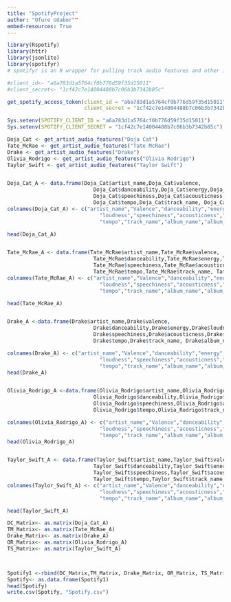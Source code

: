 ```yaml
---
title: "SpotifyProject"
author: "Ofure Udabor""
embed-resources: True
---
```


```r
library(Rspotify)
library(httr)
library(jsonlite)
library(spotifyr) 
# spotifyr is an R wrapper for pulling track audio features and other information from Spotify’s Web API in bulk. 

#client_id<- "a6a783d1a5764cf0b776d59f35d15011"
#client_secret<- "1cf42c7e14004488b7c06b3b7342b85c"

get_spotify_access_token(client_id = "a6a783d1a5764cf0b776d59f35d15011",
                         client_secret = "1cf42c7e14004488b7c06b3b7342b85c")

Sys.setenv(SPOTIFY_CLIENT_ID = "a6a783d1a5764cf0b776d59f35d15011")
Sys.setenv(SPOTIFY_CLIENT_SECRET = "1cf42c7e14004488b7c06b3b7342b85c")


```

```r
Doja_Cat <- get_artist_audio_features("Doja Cat")
Tate_McRae <- get_artist_audio_features("Tate McRae")
Drake <- get_artist_audio_features("Drake")
Olivia_Rodrigo <- get_artist_audio_features("Olivia Rodrigo")
Taylor_Swift <- get_artist_audio_features("Taylor Swift")


Doja_Cat_A <- data.frame(Doja_Cat$artist_name,Doja_Cat$valence,
                            Doja_Cat$danceability,Doja_Cat$energy,Doja_Cat$loudness,
                            Doja_Cat$speechiness,Doja_Cat$acousticness,Doja_Cat$liveness,
                            Doja_Cat$tempo,Doja_Cat$track_name, Doja_Cat$album_name,Doja_Cat$album_release_year)
colnames(Doja_Cat_A) <- c("artist_name","Valence","danceability","energy",
                              "loudness","speechiness","acousticness","liveness",
                              "tempo","track_name","album_name","album_release_year")

head(Doja_Cat_A)


Tate_McRae_A <- data.frame(Tate_McRae$artist_name,Tate_McRae$valence,
                            Tate_McRae$danceability,Tate_McRae$energy,Tate_McRae$loudness,
                            Tate_McRae$speechiness,Tate_McRae$acousticness,Tate_McRae$liveness,
                            Tate_McRae$tempo,Tate_McRae$track_name, Tate_McRae$album_name,Tate_McRae$album_release_year)
colnames(Tate_McRae_A) <- c("artist_name","Valence","danceability","energy",
                              "loudness","speechiness","acousticness","liveness",
                              "tempo","track_name","album_name","album_release_year")

head(Tate_McRae_A)


Drake_A <-data.frame(Drake$artist_name,Drake$valence,
                            Drake$danceability,Drake$energy,Drake$loudness,
                            Drake$speechiness,Drake$acousticness,Drake$liveness,
                            Drake$tempo,Drake$track_name, Drake$album_name,Drake$album_release_year)

colnames(Drake_A) <- c("artist_name","Valence","danceability","energy",
                              "loudness","speechiness","acousticness","liveness",
                              "tempo","track_name","album_name","album_release_year")
head(Drake_A)


Olivia_Rodrigo_A <-data.frame(Olivia_Rodrigo$artist_name,Olivia_Rodrigo$valence,
                            Olivia_Rodrigo$danceability,Olivia_Rodrigo$energy,Olivia_Rodrigo$loudness,
                            Olivia_Rodrigo$speechiness,Olivia_Rodrigo$acousticness,Olivia_Rodrigo$liveness,
                            Olivia_Rodrigo$tempo,Olivia_Rodrigo$track_name, Olivia_Rodrigo$album_name,Olivia_Rodrigo$album_release_year)

colnames(Olivia_Rodrigo_A) <- c("artist_name","Valence","danceability","energy",
                              "loudness","speechiness","acousticness","liveness",
                              "tempo","track_name","album_name","album_release_year")
head(Olivia_Rodrigo_A)


Taylor_Swift_A <- data.frame(Taylor_Swift$artist_name,Taylor_Swift$valence,
                            Taylor_Swift$danceability,Taylor_Swift$energy,Taylor_Swift$loudness,
                            Taylor_Swift$speechiness,Taylor_Swift$acousticness,Taylor_Swift$liveness,
                            Taylor_Swift$tempo,Taylor_Swift$track_name, Taylor_Swift$album_name,Taylor_Swift$album_release_year)
colnames(Taylor_Swift_A) <- c("artist_name","Valence","danceability","energy",
                              "loudness","speechiness","acousticness","liveness",
                              "tempo","track_name","album_name","album_release_year")

head(Taylor_Swift_A)
```

```r
DC_Matrix<- as.matrix(Doja_Cat_A)
TM_Matrix<- as.matrix(Tate_McRae_A)
Drake_Matrix<- as.matrix(Drake_A)
OR_Matrix<- as.matrix(Olivia_Rodrigo_A)
TS_Matrix<- as.matrix(Taylor_Swift_A)



Spotify1 <-rbind(DC_Matrix,TM_Matrix, Drake_Matrix, OR_Matrix, TS_Matrix)
Spotify<- as.data.frame(Spotify1)
head(Spotify)
write.csv(Spotify, "Spotify.csv")
```
